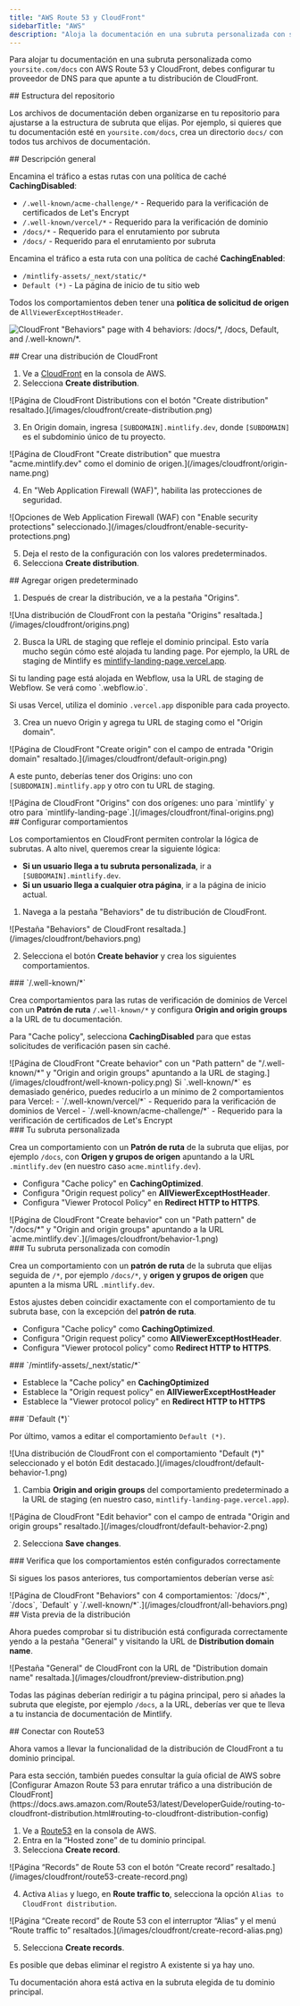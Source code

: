```yaml
---
title: "AWS Route 53 y CloudFront"
sidebarTitle: "AWS"
description: "Aloja la documentación en una subruta personalizada con servicios de AWS"
---
```



Para alojar tu documentación en una subruta personalizada como `yoursite.com/docs` con AWS Route 53 y CloudFront, debes configurar tu proveedor de DNS para que apunte a tu distribución de CloudFront.


<div id="repository-structure">
  ## Estructura del repositorio
</div>

Los archivos de documentación deben organizarse en tu repositorio para ajustarse a la estructura de subruta que elijas. Por ejemplo, si quieres que tu documentación esté en `yoursite.com/docs`, crea un directorio `docs/` con todos tus archivos de documentación.

<div id="high-level-overview">
  ## Descripción general
</div>

Encamina el tráfico a estas rutas con una política de caché **CachingDisabled**:

- `/.well-known/acme-challenge/*` - Requerido para la verificación de certificados de Let's Encrypt
- `/.well-known/vercel/*` - Requerido para la verificación de dominio
- `/docs/*` - Requerido para el enrutamiento por subruta
- `/docs/` - Requerido para el enrutamiento por subruta

Encamina el tráfico a esta ruta con una política de caché **CachingEnabled**:

- `/mintlify-assets/_next/static/*`
- `Default (*)` - La página de inicio de tu sitio web

Todos los comportamientos deben tener una **política de solicitud de origen** de `AllViewerExceptHostHeader`.

![CloudFront "Behaviors" page with 4 behaviors: `/docs/*`, `/docs`, `Default`, and `/.well-known/*`.](/images/cloudfront/all-behaviors.png)

<div id="create-cloudfront-distribution">
  ## Crear una distribución de CloudFront
</div>

1. Ve a [CloudFront](https://aws.amazon.com/cloudfront) en la consola de AWS.
2. Selecciona **Create distribution**.

<Frame>
    ![Página de CloudFront Distributions con el botón "Create distribution" resaltado.](/images/cloudfront/create-distribution.png)
  </Frame>

3. En Origin domain, ingresa `[SUBDOMAIN].mintlify.dev`, donde `[SUBDOMAIN]` es el subdominio único de tu proyecto.

<Frame>
    ![Página de CloudFront "Create distribution" que muestra "acme.mintlify.dev" como el dominio de origen.](/images/cloudfront/origin-name.png)
  </Frame>

4. En "Web Application Firewall (WAF)", habilita las protecciones de seguridad.

<Frame>
    ![Opciones de Web Application Firewall (WAF) con "Enable security protections" seleccionado.](/images/cloudfront/enable-security-protections.png)
  </Frame>

5. Deja el resto de la configuración con los valores predeterminados.
6. Selecciona **Create distribution**.

<div id="add-default-origin">
  ## Agregar origen predeterminado
</div>

1. Después de crear la distribución, ve a la pestaña "Origins".

<Frame>
    ![Una distribución de CloudFront con la pestaña "Origins" resaltada.](/images/cloudfront/origins.png)
  </Frame>

2. Busca la URL de staging que refleje el dominio principal. Esto varía mucho según cómo esté alojada tu landing page. Por ejemplo, la URL de staging de Mintlify es [mintlify-landing-page.vercel.app](https://mintlify-landing-page.vercel.app).

<Info>
  Si tu landing page está alojada en Webflow, usa la URL de staging de Webflow. Se verá como `.webflow.io`.

  Si usas Vercel, utiliza el dominio `.vercel.app` disponible para cada proyecto.
</Info>

3. Crea un nuevo Origin y agrega tu URL de staging como el "Origin domain".

<Frame>
    ![Página de CloudFront "Create origin" con el campo de entrada "Origin domain" resaltado.](/images/cloudfront/default-origin.png)
  </Frame>

A este punto, deberías tener dos Origins: uno con `[SUBDOMAIN].mintlify.app` y otro con tu URL de staging.

<Frame>
  ![Página de CloudFront "Origins" con dos orígenes: uno para `mintlify` y otro para `mintlify-landing-page`.](/images/cloudfront/final-origins.png)
</Frame>

<div id="set-behaviors">
  ## Configurar comportamientos
</div>

Los comportamientos en CloudFront permiten controlar la lógica de subrutas. A alto nivel, queremos crear la siguiente lógica:

- **Si un usuario llega a tu subruta personalizada**, ir a `[SUBDOMAIN].mintlify.dev`.
- **Si un usuario llega a cualquier otra página**, ir a la página de inicio actual.

1. Navega a la pestaña "Behaviors" de tu distribución de CloudFront.

<Frame>
	![Pestaña "Behaviors" de CloudFront resaltada.](/images/cloudfront/behaviors.png)
</Frame>

2. Selecciona el botón **Create behavior** y crea los siguientes comportamientos.

<div id="well-known">
  ### `/.well-known/*`
</div>

Crea comportamientos para las rutas de verificación de dominios de Vercel con un **Patrón de ruta** `/.well-known/*` y configura **Origin and origin groups** a la URL de tu documentación.

Para "Cache policy", selecciona **CachingDisabled** para que estas solicitudes de verificación pasen sin caché.

<Frame>
  ![Página de CloudFront "Create behavior" con un "Path pattern" de "/.well-known/*" y "Origin and origin groups" apuntando a la URL de staging.](/images/cloudfront/well-known-policy.png)
</Frame>

<Info>
Si `.well-known/*` es demasiado genérico, puedes reducirlo a un mínimo de 2 comportamientos para Vercel:
  - `/.well-known/vercel/*` - Requerido para la verificación de dominios de Vercel
  - `/.well-known/acme-challenge/*` - Requerido para la verificación de certificados de Let's Encrypt
</Info>

<div id="your-custom-subpath">
  ### Tu subruta personalizada
</div>

Crea un comportamiento con un **Patrón de ruta** de la subruta que elijas, por ejemplo `/docs`, con **Origen y grupos de origen** apuntando a la URL `.mintlify.dev` (en nuestro caso `acme.mintlify.dev`).

- Configura "Cache policy" en **CachingOptimized**.
- Configura "Origin request policy" en **AllViewerExceptHostHeader**.
- Configura "Viewer Protocol Policy" en **Redirect HTTP to HTTPS**.

<Frame>
  ![Página de CloudFront "Create behavior" con un "Path pattern" de "/docs/*" y "Origin and origin groups" apuntando a la URL `acme.mintlify.dev`.](/images/cloudfront/behavior-1.png)
</Frame>

<div id="your-custom-subpath-with-wildcard">
  ### Tu subruta personalizada con comodín
</div>

Crea un comportamiento con un **patrón de ruta** de la subruta que elijas seguida de `/*`, por ejemplo `/docs/*`, y **origen y grupos de origen** que apunten a la misma URL `.mintlify.dev`.

Estos ajustes deben coincidir exactamente con el comportamiento de tu subruta base, con la excepción del **patrón de ruta**.

- Configura "Cache policy" como **CachingOptimized**.
- Configura "Origin request policy" como **AllViewerExceptHostHeader**.
- Configura "Viewer protocol policy" como **Redirect HTTP to HTTPS**.

<div id="mintlify-assets_nextstatic">
  ### `/mintlify-assets/_next/static/*`
</div>

- Establece la "Cache policy" en **CachingOptimized**
 - Establece la "Origin request policy" en **AllViewerExceptHostHeader**
 - Establece la "Viewer protocol policy" en **Redirect HTTP to HTTPS**

<div id="default">
  ### `Default (*)`
</div>

Por último, vamos a editar el comportamiento `Default (*)`.

<Frame>
  ![Una distribución de CloudFront con el comportamiento "Default (*)" seleccionado y el botón Edit destacado.](/images/cloudfront/default-behavior-1.png)
</Frame>

1. Cambia **Origin and origin groups** del comportamiento predeterminado a la URL de staging (en nuestro caso, `mintlify-landing-page.vercel.app`).

<Frame>
  ![Página de CloudFront "Edit behavior" con el campo de entrada "Origin and origin groups" resaltado.](/images/cloudfront/default-behavior-2.png)
</Frame>

2. Selecciona **Save changes**.

<div id="check-behaviors-are-set-up-correctly">
  ### Verifica que los comportamientos estén configurados correctamente
</div>

Si sigues los pasos anteriores, tus comportamientos deberían verse así:

<Frame>
  ![Página de CloudFront "Behaviors" con 4 comportamientos: `/docs/*`, `/docs`, `Default` y `/.well-known/*`.](/images/cloudfront/all-behaviors.png)
</Frame>

<div id="preview-distribution">
  ## Vista previa de la distribución
</div>

Ahora puedes comprobar si tu distribución está configurada correctamente yendo a la pestaña "General" y visitando la URL de **Distribution domain name**.

<Frame>
  ![Pestaña "General" de CloudFront con la URL de "Distribution domain name" resaltada.](/images/cloudfront/preview-distribution.png)
</Frame>

Todas las páginas deberían redirigir a tu página principal, pero si añades la subruta que elegiste, por ejemplo `/docs`, a la URL, deberías ver que te lleva a tu instancia de documentación de Mintlify.

<div id="connect-with-route53">
  ## Conectar con Route53
</div>

Ahora vamos a llevar la funcionalidad de la distribución de CloudFront a tu dominio principal.

<Note>
  Para esta sección, también puedes consultar la guía oficial de AWS sobre [Configurar
  Amazon Route 53 para enrutar tráfico a una
  distribución de CloudFront](https://docs.aws.amazon.com/Route53/latest/DeveloperGuide/routing-to-cloudfront-distribution.html#routing-to-cloudfront-distribution-config)
</Note>

1. Ve a [Route53](https://aws.amazon.com/route53) en la consola de AWS.
2. Entra en la “Hosted zone” de tu dominio principal.
3. Selecciona **Create record**.

<Frame>
  ![Página “Records” de Route 53 con el botón “Create record” resaltado.](/images/cloudfront/route53-create-record.png)
</Frame>

4. Activa `Alias` y luego, en **Route traffic to**, selecciona la opción `Alias to CloudFront distribution`.

<Frame>
  ![Página “Create record” de Route 53 con el interruptor “Alias” y el menú “Route traffic to” resaltados.](/images/cloudfront/create-record-alias.png)
</Frame>

5. Selecciona **Create records**.

<Note>
  Es posible que debas eliminar el registro A existente si ya hay uno.
</Note>

Tu documentación ahora está activa en la subruta elegida de tu dominio principal.

<Propagating />